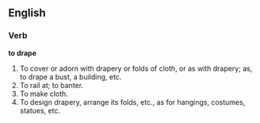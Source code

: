 ==English==

===Verb===

'''to drape'''

#To cover or adorn with drapery or folds of cloth, or as with drapery; as, to drape a bust, a building, etc.
#To rail at; to banter.
#To make cloth.
#To design drapery, arrange its folds, etc., as for hangings, costumes, statues, etc.